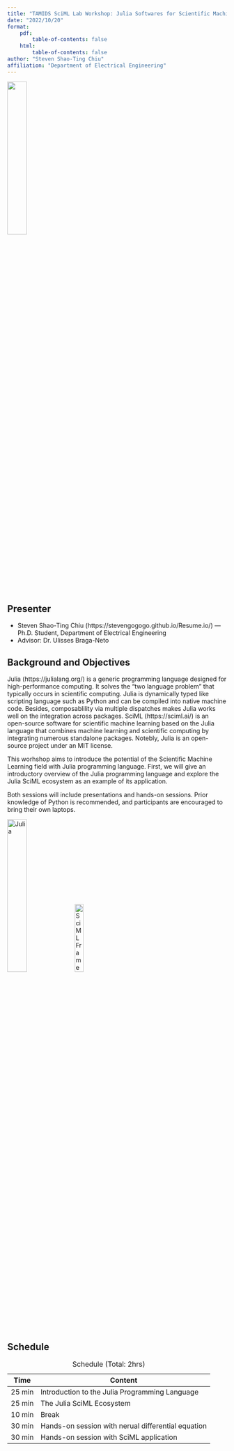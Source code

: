 ```yaml
---
title: "TAMIDS SciML Lab Workshop: Julia Softwares for Scientific Machine Learning"
date: "2022/10/20"
format: 
    pdf:
        table-of-contents: false 
    html:
        table-of-contents: false
author: "Steven Shao-Ting Chiu"
affiliation: "Department of Electrical Engineering"
---
```


![](profile_steven_1.jpeg){width=30%}

## Presenter

- Steven Shao-Ting Chiu (https://stevengogogo.github.io/Resume.io/) --- Ph.D. Student, Department of Electrical Engineering
- Advisor: Dr. Ulisses Braga-Neto
 


## Background and Objectives

Julia (https://julialang.org/) is a generic programming language designed for high-performance computing. It solves the "two language problem" that typically occurs in scientific computing. Julia is dynamically typed like scripting language such as Python and can be compiled into native machine code. Besides, composablility via multiple dispatches makes Julia works well on the integration across packages. SciML (https://sciml.ai/) is an open-source software for scientific machine learning based on the Julia language that combines machine learning and scientific computing by integrating numerous standalone packages. Notebly, Julia is an open-source project under an MIT license.

This worhshop aims to introduce the potential of the Scientific Machine Learning field with Julia programming language. First, we will give an introductory overview of the Julia programming language and explore the Julia SciML ecosystem as an example of its application.

Both sessions will include presentations and hands-on sessions. Prior knowledge of Python is recommended, and participants are encouraged to bring their own laptops.



![Julia](julia-logo-color.png){width=30%} 
![SciML Framework](julia_sciml.png){width=20%}


## Schedule


|Time|Content|
|---|---|
|25 min|Introduction to the Julia Programming Language|
|25 min|The Julia SciML Ecosystem|
|10 min|Break|
|30 min|Hands-on session with nerual differential equation|
|30 min|Hands-on session with SciML application|
: Schedule (Total: 2hrs)

